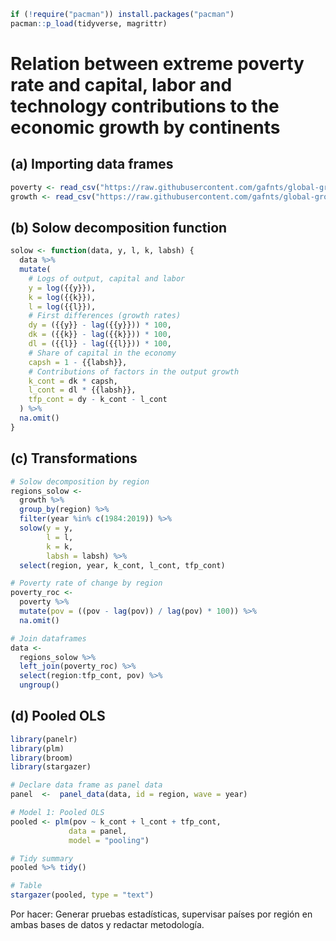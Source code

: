 ```r
if (!require("pacman")) install.packages("pacman")
pacman::p_load(tidyverse, magrittr)
```

# Relation between extreme poverty rate and capital, labor and technology contributions to the economic growth by continents

## (a) Importing data frames

```r
poverty <- read_csv("https://raw.githubusercontent.com/gafnts/global-growth-accounting/main/regions_poverty.csv")
growth <- read_csv("https://raw.githubusercontent.com/gafnts/global-growth-accounting/main/regions_growth.csv")
```

## (b) Solow decomposition function

```r
solow <- function(data, y, l, k, labsh) {
  data %>%
  mutate(
    # Logs of output, capital and labor
    y = log({{y}}),
    k = log({{k}}),
    l = log({{l}}),
    # First differences (growth rates)
    dy = ({{y}} - lag({{y}})) * 100,
    dk = ({{k}} - lag({{k}})) * 100,
    dl = ({{l}} - lag({{l}})) * 100,
    # Share of capital in the economy
    capsh = 1 - {{labsh}},
    # Contributions of factors in the output growth
    k_cont = dk * capsh,
    l_cont = dl * {{labsh}},
    tfp_cont = dy - k_cont - l_cont
  ) %>%
  na.omit()
}
```

## (c) Transformations

```r
# Solow decomposition by region
regions_solow <- 
  growth %>%
  group_by(region) %>%
  filter(year %in% c(1984:2019)) %>%
  solow(y = y,
        l = l,
        k = k,
        labsh = labsh) %>%
  select(region, year, k_cont, l_cont, tfp_cont)

# Poverty rate of change by region
poverty_roc <- 
  poverty %>% 
  mutate(pov = ((pov - lag(pov)) / lag(pov) * 100)) %>% 
  na.omit()

# Join dataframes
data <- 
  regions_solow %>% 
  left_join(poverty_roc) %>% 
  select(region:tfp_cont, pov) %>% 
  ungroup()
```

## (d) Pooled OLS

```r
library(panelr)
library(plm)
library(broom)
library(stargazer)

# Declare data frame as panel data
panel  <-  panel_data(data, id = region, wave = year)

# Model 1: Pooled OLS
pooled <- plm(pov ~ k_cont + l_cont + tfp_cont, 
             data = panel,
             model = "pooling")

# Tidy summary
pooled %>% tidy()

# Table
stargazer(pooled, type = "text")
```

Por hacer: Generar pruebas estadísticas, supervisar países por región en ambas bases de datos y redactar metodología.
